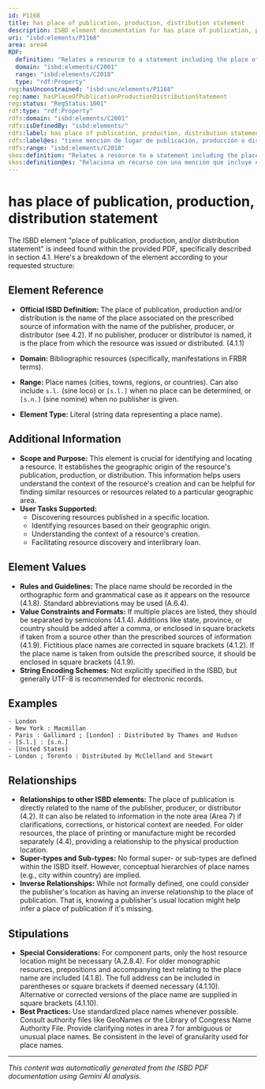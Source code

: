 ```yaml
---
id: P1168
title: has place of publication, production, distribution statement
description: ISBD element documentation for has place of publication, production, distribution statement
uri: "isbd:elements/P1168"
area: area4
RDF:
  definition: "Relates a resource to a statement including the place of publication, production, distribution, the additional place of publication statement, and the parallel statement of place of publication."
  domain: "isbd:elements/C2001"
  range: "isbd:elements/C2018"
  type: "rdf:Property"
reg:hasUnconstrained: "isbd:unc/elements/P1168"
reg:name: hasPlaceOfPublicationProductionDistributionStatement
reg:status: "RegStatus:1001"
rdf:type: "rdf:Property"
rdfs:domain: "isbd:elements/C2001"
rdfs:isDefinedBy: "isbd:elements/"
rdfs:label: has place of publication, production, distribution statement
rdfs:label@es: "tiene mención de lugar de publicación, producción o distribución"
rdfs:range: "isbd:elements/C2018"
skos:definition: "Relates a resource to a statement including the place of publication, production, distribution, the additional place of publication statement, and the parallel statement of place of publication."
skos:definition@es: "Relaciona un recurso con una mención que incluye el lugar de publicación, producción, distribución, la mención de lugar de publicación adicional y la mención de lugar de publicación paralela."
---
```

# has place of publication, production, distribution statement

The ISBD element "place of publication, production, and/or distribution statement" is indeed found within the provided PDF, specifically described in section 4.1.  Here's a breakdown of the element according to your requested structure:

## Element Reference

- **Official ISBD Definition:** The place of publication, production and/or distribution is the name of the place associated on the prescribed source of information with the name of the publisher, producer, or distributor (see 4.2). If no publisher, producer or distributor is named, it is the place from which the resource was issued or distributed.  (4.1.1)


- **Domain:**  Bibliographic resources (specifically, manifestations in FRBR terms).
- **Range:** Place names (cities, towns, regions, or countries).  Can also include `s.l.` (sine loco) or `[s.l.]` when no place can be determined, or `[s.n.]` (sine nomine) when no publisher is given.
- **Element Type:**  Literal (string data representing a place name).

## Additional Information

- **Scope and Purpose:** This element is crucial for identifying and locating a resource.  It establishes the geographic origin of the resource's publication, production, or distribution. This information helps users understand the context of the resource's creation and can be helpful for finding similar resources or resources related to a particular geographic area.
- **User Tasks Supported:**
    - Discovering resources published in a specific location.
    - Identifying resources based on their geographic origin.
    - Understanding the context of a resource's creation.
    - Facilitating resource discovery and interlibrary loan.



## Element Values

- **Rules and Guidelines:** The place name should be recorded in the orthographic form and grammatical case as it appears on the resource (4.1.8). Standard abbreviations may be used (A.6.4).
- **Value Constraints and Formats:** If multiple places are listed, they should be separated by semicolons (4.1.4). Additions like state, province, or country should be added after a comma, or enclosed in square brackets if taken from a source other than the prescribed sources of information (4.1.9).  Fictitious place names are corrected in square brackets (4.1.2). If the place name is taken from outside the prescribed source, it should be enclosed in square brackets (4.1.9).
- **String Encoding Schemes:** Not explicitly specified in the ISBD, but generally UTF-8 is recommended for electronic records.


## Examples

```
- London
- New York : Macmillan
- Paris : Gallimard ; [London] : Distributed by Thames and Hudson
- [S.l.] : [s.n.]  
- [United States]
- London ; Toronto : Distributed by McClelland and Stewart
```

## Relationships

- **Relationships to other ISBD elements:** The place of publication is directly related to the name of the publisher, producer, or distributor (4.2).  It can also be related to information in the note area (Area 7) if clarifications, corrections, or historical context are needed.  For older resources, the place of printing or manufacture might be recorded separately (4.4), providing a relationship to the physical production location.
- **Super-types and Sub-types:**  No formal super- or sub-types are defined within the ISBD itself. However, conceptual hierarchies of place names (e.g., city within country) are implied.
- **Inverse Relationships:** While not formally defined, one could consider the publisher's location as having an inverse relationship to the place of publication.  That is, knowing a publisher's usual location might help infer a place of publication if it's missing.

## Stipulations

- **Special Considerations:** For component parts, only the host resource location might be necessary (A.2.8.4). For older monographic resources, prepositions and accompanying text relating to the place name are included (4.1.8). The full address can be included in parentheses or square brackets if deemed necessary (4.1.10).  Alternative or corrected versions of the place name are supplied in square brackets (4.1.10).
- **Best Practices:** Use standardized place names whenever possible.  Consult authority files like GeoNames or the Library of Congress Name Authority File. Provide clarifying notes in area 7 for ambiguous or unusual place names.  Be consistent in the level of granularity used for place names.




---

*This content was automatically generated from the ISBD PDF documentation using Gemini AI analysis.*
